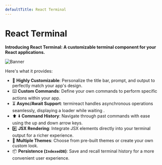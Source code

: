 ```yaml
---
defaultTitle: React Terminal
---
```


# React Terminal

**Introducing React Terminal: A customizable terminal component for your React applications.**

![Banner](../assets/logo-full.svg)

Here's what it provides:

- 🔮 **Highly Customizable**: Personalize the title bar, prompt, and output to perfectly match your app's design.
- ⌨️ **Custom Commands**: Define your own commands to perform specific actions within your app.
- ⏳ **Async/Await Support**: termireact handles asynchronous operations seamlessly, displaying a loader while waiting .
- ⬆️ ⬇️ **Command History**: Navigate through past commands with ease using the up and down arrow keys.
- #️⃣ **JSX Rendering**: Integrate JSX elements directly into your terminal output for a richer experience.
- 🎨 **Multiple Themes**: Choose from pre-built themes or create your own custom look.
- 📦 **Persistence (`IndexedDB`)**: Save and recall terminal history for a more convenient user experience.
